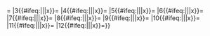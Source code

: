 {{Tlg|nowrap=yes|nolink=yes|subst={{{subst|}}}|{{{1|}}}<!--
-->|2{{#ifeq:{{{2}}}|{{{2|x}}}||x}}={{{2}}}<!--
-->|3{{#ifeq:{{{3}}}|{{{3|x}}}||x}}={{{3}}}<!--
-->|4{{#ifeq:{{{4}}}|{{{4|x}}}||x}}={{{4}}}<!--
-->|5{{#ifeq:{{{5}}}|{{{5|x}}}||x}}={{{5}}}<!--
-->|6{{#ifeq:{{{6}}}|{{{6|x}}}||x}}={{{6}}}<!--
-->|7{{#ifeq:{{{7}}}|{{{7|x}}}||x}}={{{7}}}<!--
-->|8{{#ifeq:{{{8}}}|{{{8|x}}}||x}}={{{8}}}<!--
-->|9{{#ifeq:{{{9}}}|{{{9|x}}}||x}}={{{9}}}<!--
-->|10{{#ifeq:{{{10}}}|{{{10|x}}}||x}}={{{10}}}<!--
-->|11{{#ifeq:{{{11}}}|{{{11|x}}}||x}}={{{11}}}<!--
-->|12{{#ifeq:{{{12}}}|{{{12|x}}}||x}}={{{12}}}}}<noinclude>
{{documentation}}
<!-- Add categories and interwikis to the /doc sub-page, not here! -->
</noinclude>
